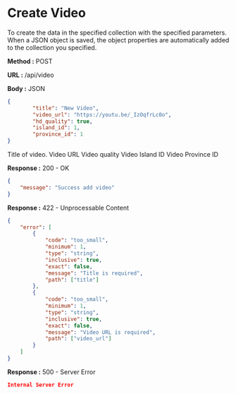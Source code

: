 
# Create Video

To create the data in the specified collection with the specified parameters.
When a JSON object is saved, the object properties are automatically added to the collection you specified.

**Method :** <Badge>POST</Badge>

**URL :** <Badge variant="dark">/api/video</Badge>

**Body :** <Badge variant="purple">JSON</Badge>

```json
{
		"title": "New Video",
		"video_url": "https://youtu.be/_IzOqfrLc0o",
		"hd_quality": true,
		"island_id": 1,
		"province_id": 1
}
```

<Param name="title" type="string" required={true}>
	Title of video.
</Param>
<Param name="video_url" type="string" required={true}>
	Video URL
</Param>
<Param name="hd_quality" type="boolean">
	Video quality
</Param>
<Param name="island_id" type="number">
	Video Island ID
</Param>
<Param name="province_id" type="number">
	Video Province ID
</Param>

**Response :** <BadgeOutline variant="success">200 - OK</BadgeOutline>

```json
{
	"message": "Success add video"
}
```

**Response :** <BadgeOutline variant="info">422 - Unprocessable Content</BadgeOutline>

```json
{
	"error": [
		{
			"code": "too_small",
			"minimum": 1,
			"type": "string",
			"inclusive": true,
			"exact": false,
			"message": "Title is required",
			"path": ["title"]
		},
		{
			"code": "too_small",
			"minimum": 1,
			"type": "string",
			"inclusive": true,
			"exact": false,
			"message": "Video URL is required",
			"path": ["video_url"]
		}
	]
}
```

**Response :** <BadgeOutline variant="danger">500 - Server Error</BadgeOutline>

```json
Internal Server Error
```
